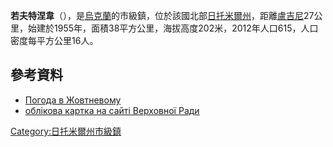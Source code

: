 {{No footnotes|time=2015-09-16T15:18:38+00:00}}
{{coord|51|14|54|N|28|7|7|E|scale:30000|display=title}}

'''若夫特涅韋'''（{{lang-uk|Миролюбів}}），是[[烏克蘭|烏克蘭]]的市級鎮，位於該國北部[[日托米爾州|日托米爾州]]，距離[[盧吉尼|盧吉尼]]27公里，始建於1955年，面積38平方公里，海拔高度202米，2012年人口615，人口密度每平方公里16人。

==參考資料==
* [http://weather.in.ua/ua/zhitomirskaja/7794 Погода в Жовтневому]
* [http://gska2.rada.gov.ua/pls/z7502/A005?rdat1=20.10.2003&rf7571=9627 облікова картка на сайті Верховної Ради]{{dead link|date=2018年1月 |bot=InternetArchiveBot |fix-attempted=yes }}

{{DEFAULTSORT:Жовтневе}}
[[Category:日托米爾州市級鎮|Category:日托米爾州市級鎮]]


{{Zhytomyr-geo-stub}}